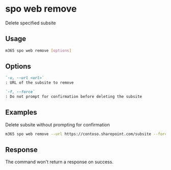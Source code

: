 
# spo web remove

Delete specified subsite

## Usage

```sh
m365 spo web remove [options]
```

## Options

```md definition-list
`-u, --url <url>`
: URL of the subsite to remove

`-f, --force`
: Do not prompt for confirmation before deleting the subsite
```

<Global />

## Examples

Delete subsite without prompting for confirmation

```sh
m365 spo web remove --url https://contoso.sharepoint.com/subsite --force
```

## Response

The command won't return a response on success.
